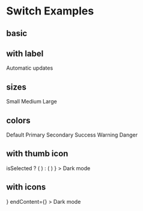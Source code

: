 
<Meta title="Showcase/Switch" />

# Switch Examples

<div style={{
    marginBottom: '32px'
}}>
    <h2>basic</h2>
    <Unstyled>
        <Switch defaultSelected aria-label="Automatic updates"/>
    </Unstyled>
</div>

<div style={{
    marginBottom: '32px'
}}>
    <h2>with label</h2>
    <Unstyled>
        <Switch defaultSelected>
            Automatic updates
        </Switch>
    </Unstyled>
</div>

<div style={{
    marginBottom: '32px'
}}>
    <h2>sizes</h2>
    <Unstyled>
        <div className="flex gap-4">
            <Switch defaultSelected size="sm">Small</Switch>
            <Switch defaultSelected size="md">Medium</Switch>
            <Switch defaultSelected size="lg">Large</Switch>
        </div>
    </Unstyled>
</div>

<div style={{
    marginBottom: '32px'
}}>
    <h2>colors</h2>
    <Unstyled>
        <div className="flex gap-4 flex-wrap">
            <Switch defaultSelected color="default">Default</Switch>
            <Switch defaultSelected color="primary">Primary</Switch>
            <Switch defaultSelected color="secondary">Secondary</Switch>
            <Switch defaultSelected color="success">Success</Switch>
            <Switch defaultSelected color="warning">Warning</Switch>
            <Switch defaultSelected color="danger">Danger</Switch>
        </div>
    </Unstyled>
</div>

<div style={{
    marginBottom: '32px'
}}>
    <h2>with thumb icon</h2>
    <Unstyled>
        <Switch
            defaultSelected
            size="lg"
            color="secondary"
            thumbIcon={({ isSelected, className }) =>
                isSelected ? (
                <SunIcon className={className} />
                ) : (
                <MoonIcon className={className} />
                )
            }
        >
            Dark mode
        </Switch>
    </Unstyled>
</div>

<div style={{
    marginBottom: '32px'
}}>
    <h2>with icons</h2>
    <Unstyled>
        <Switch
            defaultSelected
            size="lg"
            color="success"
            startContent={<SunIcon />}
            endContent={<MoonIcon />}
        >
            Dark mode
        </Switch>
    </Unstyled>
</div>
